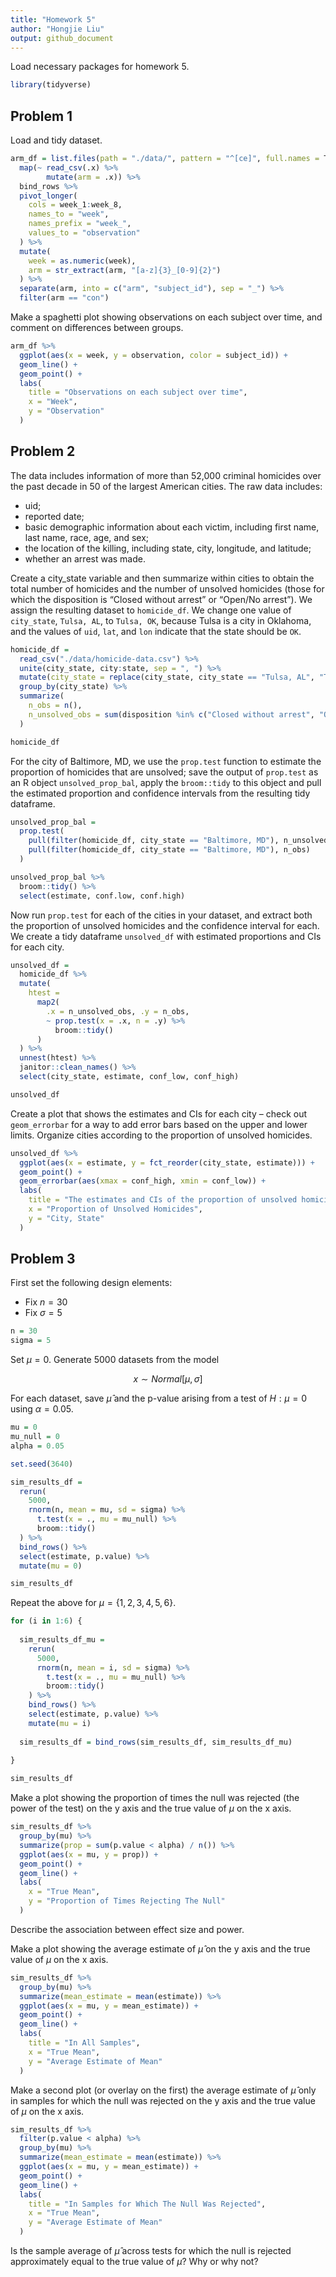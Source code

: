 ```yaml
---
title: "Homework 5"
author: "Hongjie Liu"
output: github_document
---
```



Load necessary packages for homework 5.

```r
library(tidyverse)
```


## Problem 1

Load and tidy dataset.

```r
arm_df = list.files(path = "./data/", pattern = "^[ce]", full.names = T) %>% 
  map(~ read_csv(.x) %>% 
        mutate(arm = .x)) %>% 
  bind_rows %>% 
  pivot_longer(
    cols = week_1:week_8,
    names_to = "week",
    names_prefix = "week_",
    values_to = "observation"
  ) %>% 
  mutate(
    week = as.numeric(week),
    arm = str_extract(arm, "[a-z]{3}_[0-9]{2}")
  ) %>% 
  separate(arm, into = c("arm", "subject_id"), sep = "_") %>% 
  filter(arm == "con")
```

Make a spaghetti plot showing observations on each subject over time, and comment on differences between groups.

```r
arm_df %>% 
  ggplot(aes(x = week, y = observation, color = subject_id)) +
  geom_line() +
  geom_point() +
  labs(
    title = "Observations on each subject over time",
    x = "Week",
    y = "Observation"
  )
```


## Problem 2

The data includes information of more than 52,000 criminal homicides over the past decade in 50 of the largest American cities. The raw data includes:

* uid;
* reported date;
* basic demographic information about each victim, including first name, last name, race, age, and sex;
* the location of the killing, including state, city, longitude, and latitude;
* whether an arrest was made.

Create a city_state variable and then summarize within cities to obtain the total number of homicides and the number of unsolved homicides (those for which the disposition is “Closed without arrest” or “Open/No arrest”). We assign the resulting dataset to `homicide_df`. We change one value of `city_state`, `Tulsa, AL`, to `Tulsa, OK`, because Tulsa is a city in Oklahoma, and the values of `uid`, `lat`, and `lon` indicate that the state should be `OK`.

```r
homicide_df =
  read_csv("./data/homicide-data.csv") %>% 
  unite(city_state, city:state, sep = ", ") %>% 
  mutate(city_state = replace(city_state, city_state == "Tulsa, AL", "Tulsa, OK")) %>% 
  group_by(city_state) %>% 
  summarize(
    n_obs = n(),
    n_unsolved_obs = sum(disposition %in% c("Closed without arrest", "Open/No arrest"))
  )

homicide_df
```

For the city of Baltimore, MD, we use the `prop.test` function to estimate the proportion of homicides that are unsolved; save the output of `prop.test` as an R object `unsolved_prop_bal`, apply the `broom::tidy` to this object and pull the estimated proportion and confidence intervals from the resulting tidy dataframe.

```r
unsolved_prop_bal =
  prop.test(
    pull(filter(homicide_df, city_state == "Baltimore, MD"), n_unsolved_obs),
    pull(filter(homicide_df, city_state == "Baltimore, MD"), n_obs)
  )

unsolved_prop_bal %>% 
  broom::tidy() %>% 
  select(estimate, conf.low, conf.high)
```

Now run `prop.test` for each of the cities in your dataset, and extract both the proportion of unsolved homicides and the confidence interval for each. We create a tidy dataframe `unsolved_df` with estimated proportions and CIs for each city.

```r
unsolved_df =
  homicide_df %>% 
  mutate(
    htest = 
      map2(
        .x = n_unsolved_obs, .y = n_obs,
        ~ prop.test(x = .x, n = .y) %>% 
          broom::tidy()
      )
  ) %>% 
  unnest(htest) %>% 
  janitor::clean_names() %>% 
  select(city_state, estimate, conf_low, conf_high)

unsolved_df
```

Create a plot that shows the estimates and CIs for each city – check out `geom_errorbar` for a way to add error bars based on the upper and lower limits. Organize cities according to the proportion of unsolved homicides.

```r
unsolved_df %>% 
  ggplot(aes(x = estimate, y = fct_reorder(city_state, estimate))) +
  geom_point() +
  geom_errorbar(aes(xmax = conf_high, xmin = conf_low)) +
  labs(
    title = "The estimates and CIs of the proportion of unsolved homicides",
    x = "Proportion of Unsolved Homicides",
    y = "City, State"
  )
```


## Problem 3

First set the following design elements:

* Fix $n = 30$
* Fix $\sigma = 5$

```r
n = 30
sigma = 5
```

Set $\mu = 0$. Generate 5000 datasets from the model

$$ x \sim Normal[\mu, \sigma] $$

For each dataset, save $\hat{\mu}$ and the p-value arising from a test of $H : \mu = 0$ using $\alpha = 0.05$.

```r
mu = 0
mu_null = 0
alpha = 0.05

set.seed(3640)

sim_results_df =
  rerun(
    5000,
    rnorm(n, mean = mu, sd = sigma) %>% 
      t.test(x = ., mu = mu_null) %>% 
      broom::tidy()
  ) %>% 
  bind_rows() %>% 
  select(estimate, p.value) %>% 
  mutate(mu = 0)

sim_results_df
```

Repeat the above for $\mu = \{1, 2, 3, 4, 5, 6\}$.

```r
for (i in 1:6) {
  
  sim_results_df_mu =
    rerun(
      5000,
      rnorm(n, mean = i, sd = sigma) %>% 
        t.test(x = ., mu = mu_null) %>% 
        broom::tidy()
    ) %>% 
    bind_rows() %>% 
    select(estimate, p.value) %>% 
    mutate(mu = i)
  
  sim_results_df = bind_rows(sim_results_df, sim_results_df_mu)
  
}

sim_results_df
```

Make a plot showing the proportion of times the null was rejected (the power of the test) on the y axis and the true value of $\mu$ on the x axis.

```r
sim_results_df %>% 
  group_by(mu) %>% 
  summarize(prop = sum(p.value < alpha) / n()) %>% 
  ggplot(aes(x = mu, y = prop)) +
  geom_point() +
  geom_line() +
  labs(
    x = "True Mean",
    y = "Proportion of Times Rejecting The Null"
  )
```

Describe the association between effect size and power.

Make a plot showing the average estimate of $\hat{\mu}$ on the y axis and the true value of $\mu$ on the x axis.

```r
sim_results_df %>% 
  group_by(mu) %>% 
  summarize(mean_estimate = mean(estimate)) %>% 
  ggplot(aes(x = mu, y = mean_estimate)) +
  geom_point() +
  geom_line() +
  labs(
    title = "In All Samples",
    x = "True Mean",
    y = "Average Estimate of Mean"
  )
```

Make a second plot (or overlay on the first) the average estimate of $\hat{\mu}$ only in samples for which the null was rejected on the y axis and the true value of $\mu$ on the x axis.

```r
sim_results_df %>% 
  filter(p.value < alpha) %>% 
  group_by(mu) %>% 
  summarize(mean_estimate = mean(estimate)) %>% 
  ggplot(aes(x = mu, y = mean_estimate)) +
  geom_point() +
  geom_line() +
  labs(
    title = "In Samples for Which The Null Was Rejected",
    x = "True Mean",
    y = "Average Estimate of Mean"
  )
```

Is the sample average of $\hat{\mu}$ across tests for which the null is rejected approximately equal to the true value of $\mu$? Why or why not?